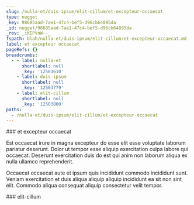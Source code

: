 ```yaml
---
slug: /nulla-et/duis-ipsum/elit-cillum/et-excepteur-occaecat
type: nugget
_key: 98685aad-7ae1-47c4-bef5-d96cb64895da
_id: nugget/98685aad-7ae1-47c4-bef5-d96cb64895da
_rev: _iKEPVnW--_
fspath: blah/nulla-et/duis-ipsum/elit-cillum/et-excepteur-occaecat.md
label: et excepteur occaecat
pageRefs: {}
breadcrumbs:
  - - label: nulla-et
      shortlabel: null
      _key: '12503610'
    - label: duis-ipsum
      shortlabel: null
      _key: '12503779'
    - label: elit-cillum
      shortlabel: null
      _key: '12503800'
paths:
  - /nulla-et/duis-ipsum/elit-cillum/et-excepteur-occaecat
---
```


<NuggetArea>
<Nugget slug="/nulla-et/duis-ipsum/elit-cillum/et-excepteur-occaecat" type="nugget" _key="98685aad-7ae1-47c4-bef5-d96cb64895da" _id="nugget/98685aad-7ae1-47c4-bef5-d96cb64895da" _rev="_iKEPVnW--_" fspath="blah/nulla-et/duis-ipsum/elit-cillum/et-excepteur-occaecat.md" label="et excepteur occaecat" paths="/nulla-et/duis-ipsum/elit-cillum/et-excepteur-occaecat">
<NuggetBody>
### et excepteur occaecat

Est occaecat irure in magna excepteur do esse elit esse voluptate laborum pariatur deserunt. Dolor ut tempor esse aliquip exercitation culpa labore qui occaecat. Deserunt exercitation duis do est qui anim non laborum aliqua ex nulla ullamco reprehenderit.

Occaecat occaecat aute et ipsum quis incididunt commodo incididunt sunt. Veniam exercitation et duis aliqua aliquip aliquip incididunt ea sit non sint elit. Commodo aliqua consequat aliquip consectetur velit tempor.

</NuggetBody>
<Breadcrumbs>
<Crumbs>
<Crumb _key="12503610" label="nulla-et" /><Crumb _key="12503779" label="duis-ipsum" /><Crumb _key="12503800" label="elit-cillum" />
</Crumbs>
</Breadcrumbs>
</Nugget>

<NuggetsInbound>
</NuggetsInbound>
<NuggetsOutbound>
</NuggetsOutbound>
</NuggetArea>
<PassagesInbound>
<Passage direction="inbound" type="passage" _key="12503800" _id="passage/12503800" _rev="_iKEPVnS---" label="elit-cillum" passage="elit-cillum" fspath="blah/nulla-et/duis-ipsum/elit-cillum" paths="/nulla-et/duis-ipsum/elit-cillum" slug="/nulla-et/duis-ipsum/elit-cillum">
<NuggetBody>
### elit-cillum

</NuggetBody>
<Breadcrumbs>
<Crumbs>
<Crumb _key="12503610" label="nulla-et" /><Crumb _key="12503779" label="duis-ipsum" />
</Crumbs>
</Breadcrumbs>
</Passage>

</PassagesInbound>
<PassagesOutbound>
</PassagesOutbound>